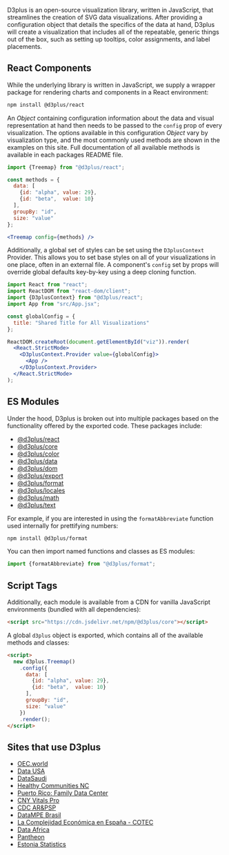 
<Meta title="Introduction" />

<div style={{
  display: "flex",
  justifyContent: "center",
  width: "100%"
}}>
  <Logo />
</div>

D3plus is an open-source visualization library, written in JavaScript, that streamlines the creation of SVG data visualizations. After providing a configuration object that details the specifics of the data at hand, D3plus will create a visualization that includes all of the repeatable, generic things out of the box, such as setting up tooltips, color assignments, and label placements.

<HomeChart />

## React Components

While the underlying library is written in JavaScript, we supply a wrapper package for rendering charts and components in a React environment:

```sh
npm install @d3plus/react
```

An _Object_ containing configuration information about the data and visual representation at hand then needs to be passed to the `config` prop of every visualization. The options available in this configuration _Object_ vary by visualization type, and the most commonly used methods are shown in the examples on this site. Full documentation of all available methods is available in each packages README file.

```jsx
import {Treemap} from "@d3plus/react";

const methods = {
  data: [
    {id: "alpha", value: 29},
    {id: "beta",  value: 10}
  ],
  groupBy: "id",
  size: "value"
};

<Treemap config={methods} />
```

Additionally, a global set of styles can be set using the `D3plusContext` Provider. This allows you to set base styles on all of your visualizations in one place, often in an external file. A component's `config` set by props will override global defaults key-by-key using a deep cloning function.

```jsx
import React from "react";
import ReactDOM from "react-dom/client";
import {D3plusContext} from "@d3plus/react";
import App from "src/App.jsx";

const globalConfig = {
  title: "Shared Title for All Visualizations"
};

ReactDOM.createRoot(document.getElementById("viz")).render(
  <React.StrictMode>
    <D3plusContext.Provider value={globalConfig}>
      <App />
    </D3plusContext.Provider>
  </React.StrictMode>
);
```

## ES Modules

Under the hood, D3plus is broken out into multiple packages based on the functionality offered by the exported code. These packages include:

* [@d3plus/react](https://www.npmjs.com/package/@d3plus/react)
* [@d3plus/core](https://www.npmjs.com/package/@d3plus/core)
* [@d3plus/color](https://www.npmjs.com/package/@d3plus/color)
* [@d3plus/data](https://www.npmjs.com/package/@d3plus/data)
* [@d3plus/dom](https://www.npmjs.com/package/@d3plus/dom)
* [@d3plus/export](https://www.npmjs.com/package/@d3plus/export)
* [@d3plus/format](https://www.npmjs.com/package/@d3plus/format)
* [@d3plus/locales](https://www.npmjs.com/package/@d3plus/locales)
* [@d3plus/math](https://www.npmjs.com/package/@d3plus/math)
* [@d3plus/text](https://www.npmjs.com/package/@d3plus/text)

For example, if you are interested in using the `formatAbbreviate` function used internally for prettifying numbers:

```sh
npm install @d3plus/format
```

You can then import named functions and classes as ES modules:

```js
import {formatAbbreviate} from "@d3plus/format";
```

## Script Tags

Additionally, each module is available from a CDN for vanilla JavaScript environments (bundled with all dependencies):

```html
<script src="https://cdn.jsdelivr.net/npm/@d3plus/core"></script>
```

A global `d3plus` object is exported, which contains all of the available methods and classes:

```html
<script>
  new d3plus.Treemap()
    .config({
      data: [
        {id: "alpha", value: 29},
        {id: "beta",  value: 10}
      ],
      groupBy: "id",
      size: "value"
    })
    .render();
</script>
```

## Sites that use D3plus

 * [OEC.world](https://oec.world/)
 * [Data USA](https://datausa.io/)
 * [DataSaudi](https://datasaudi.sa/)
 * [Healthy Communities NC](https://healthycommunitiesnc.org/)
 * [Puerto Rico: Family Data Center](https://data.youthpr.org/en)
 * [CNY Vitals Pro](https://pro.cnyvitals.org/)
 * [CDC AR&PSP](https://arpsp.cdc.gov/)
 * [DataMPE Brasil](https://datampe.sebrae.com.br/)
 * [La Complejidad Económica en España - COTEC](https://complejidadeconomica.cotec.es/)
 * [Data Africa](https://dataafrica.io/)
 * [Pantheon](https://pantheon.world/)
 * [Estonia Statistics](https://data.stat.ee/profile/country/ee/)
